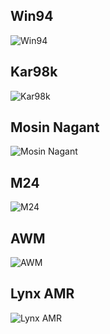## Win94

![Win94](/img/weapons/main/Item_Weapon_Win1894_C_h.png)

## Kar98k

![Kar98k](/img/weapons/main/Item_Weapon_Kar98k_C_h.png)

## Mosin Nagant

![Mosin Nagant](/img/weapons/main/Item_Weapon_Mosin_C_h.png)

## M24

![M24](/img/weapons/main/Item_Weapon_M24_C_h.png)

## AWM

![AWM](/img/weapons/main/Item_Weapon_AWM_C_h.png)

## Lynx AMR

![Lynx AMR](/img/weapons/main/Item_Weapon_L6_C_h.png)